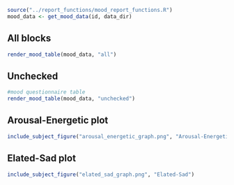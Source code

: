 ```r
source("../report_functions/mood_report_functions.R")
mood_data <- get_mood_data(id, data_dir)
```

## All blocks
```r
render_mood_table(mood_data, "all")
```

## Unchecked
```r
#mood questionnaire table
render_mood_table(mood_data, "unchecked")
```

## Arousal-Energetic plot
```r
include_subject_figure("arousal_energetic_graph.png", "Arousal-Energetic")
```

## Elated-Sad plot
```r
include_subject_figure("elated_sad_graph.png", "Elated-Sad")
```